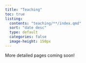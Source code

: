 ```yaml
---
title: "Teaching"
toc: true
listing:
  contents: "teaching/**/index.qmd"
  sort: "date desc"
  type: default
  categories: false
  image-height: 150px
---
```


More detailed pages coming soon!